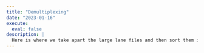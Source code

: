 ```yaml
---
title: "Demultiplexing"
date: "2023-01-16"
execute:
  eval: false
description: |
  Here is where we take apart the large lane files and then sort them into individual files based upon the read barcodes
---
```

